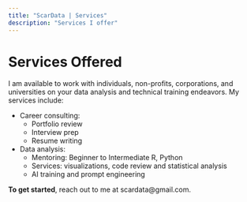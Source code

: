 ```yaml
---
title: "ScarData | Services"
description: "Services I offer"
---
```


# Services Offered

I am available to work with individuals, non-profits, corporations, and universities on your data analysis and technical training endeavors. My services include:

-   Career consulting:
    -   Portfolio review
    -   Interview prep
    -   Resume writing
-   Data analysis:
    -   Mentoring: Beginner to Intermediate R, Python
    -   Services: visualizations, code review and statistical analysis
    -   AI training and prompt engineering

**To get started**, reach out to me at scardata\@gmail.com.
